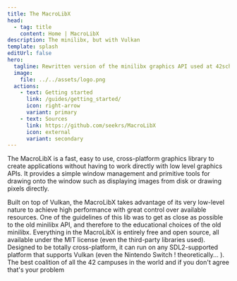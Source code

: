 ```yaml
---
title: The MacroLibX
head:
  - tag: title
    content: Home | MacroLibX
description: The minilibx, but with Vulkan
template: splash
editUrl: false
hero:
  tagline: Rewritten version of the minilibx graphics API used at 42school, using SDL2 & Vulkan.
  image:
    file: ../../assets/logo.png
  actions:
    - text: Getting started
      link: /guides/getting_started/
      icon: right-arrow
      variant: primary
    - text: Sources
      link: https://github.com/seekrs/MacroLibX
      icon: external
      variant: secondary
---
```



The MacroLibX is a fast, easy to use, cross-platform graphics library to create applications without having to work directly with low level graphics APIs.
It provides a simple window management and primitive tools for drawing onto the window such as displaying images from disk or drawing pixels directly.

<CardGrid>
	<Card title="Lightning fast" icon="rocket">
		Built on top of Vulkan, the MacroLibX takes advantage of its very low-level nature to achieve high performance with great control over available resources.
	</Card>
	<Card title="Close to the old minilibx" icon="approve-check-circle">
		One of the guidelines of this lib was to get as close as possible to the old minilibx API, and therefore to the educational choices of the old minilibx.
	</Card>
	<Card title="It's all FOSS" icon="open-book">
		Everything in the MacroLibX is entirely free and open source, all available under the MIT license (even the third-party libraries used).
	</Card>
	<Card title="Cross-platform" icon="laptop">
		Designed to be totally cross-platform, it can run on any SDL2-supported platform that supports Vulkan (even the Nintendo Switch ! theoretically... ).
	</Card>
</CardGrid>

<Seekrz title="Brought to you by">
	The best coalition of all the 42 campuses in the world and if you don't agree that's your problem
</Seekrz>

<ScriptComp client:only />

<Footer/>
